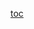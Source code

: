[[toc]]
= = 
<span style="display: block; height: 1px; left: -40px; overflow-x: hidden; overflow-y: hidden; position: absolute; top: 7205px; width: 1px;">Preliminary reviews of scientific literature and surveys of cli- mate scientists indicate striking agreement</span>
<span style="display: block; height: 1px; left: -40px; overflow-x: hidden; overflow-y: hidden; position: absolute; top: 7205px; width: 1px;">AND</span>
<span style="display: block; height: 1px; left: -40px; overflow-x: hidden; overflow-y: hidden; position: absolute; top: 7205px; width: 1px;">discussions in media, policy, and public forums regarding anthropogenic climate change.</span>
<span style="display: block; height: 1px; left: -40px; overflow-x: hidden; overflow-y: hidden; position: absolute; top: 7205px; width: 1px;">CO2 is the primary driver of climate change – outweighs alt causes.</span>
<span style="display: block; height: 1px; left: -40px; overflow-x: hidden; overflow-y: hidden; position: absolute; top: 7205px; width: 1px;">Vertessy & Clark ’12 [Rob (Acting Director of Australian Bureau of Meteorology) & Megan (Chief Executive Officer at the Commonwealth Scientific and Industrial Research Organisation, "State of the Climate 2012," http://theconversation.edu.au/state-of-the-climate-2012-5831]</span>
<span style="display: block; height: 1px; left: -40px; overflow-x: hidden; overflow-y: hidden; position: absolute; top: 7205px; width: 1px;">Carbon dioxide (CO2) emissions account for about 60%</span>
<span style="display: block; height: 1px; left: -40px; overflow-x: hidden; overflow-y: hidden; position: absolute; top: 7205px; width: 1px;">AND</span>
<span style="display: block; height: 1px; left: -40px; overflow-x: hidden; overflow-y: hidden; position: absolute; top: 7205px; width: 1px;">the dominant cause of the observed CO2 increase is the combustion of fossil fuels.</span>
<span style="display: block; height: 1px; left: -40px; overflow-x: hidden; overflow-y: hidden; position: absolute; top: 7205px; width: 1px;">The rate of climate change prevents adaptation.</span>
<span style="display: block; height: 1px; left: -40px; overflow-x: hidden; overflow-y: hidden; position: absolute; top: 7205px; width: 1px;">Romm ’7 [Joseph, Senior Fellow at the Center for American Progress, Aug 29, "Hurricane Katrina and the Myth of Global Warming Adaptation," http://gristmill.grist.org/story/2007/8/29/94352/7786~~]</span>
<span style="display: block; height: 1px; left: -40px; overflow-x: hidden; overflow-y: hidden; position: absolute; top: 7205px; width: 1px;">If we won’t adapt to the realities</span>
<span style="display: block; height: 1px; left: -40px; overflow-x: hidden; overflow-y: hidden; position: absolute; top: 7205px; width: 1px;">AND</span>
<span style="display: block; height: 1px; left: -40px; overflow-x: hidden; overflow-y: hidden; position: absolute; top: 7205px; width: 1px;">it is accelerating.</span>
<span style="display: block; height: 1px; left: -40px; overflow-x: hidden; overflow-y: hidden; position: absolute; top: 7205px; width: 1px;">Even if adaptation was possible, non-linear impacts disrupt the process.</span>
<span style="display: block; height: 1px; left: -40px; overflow-x: hidden; overflow-y: hidden; position: absolute; top: 7205px; width: 1px;">Mazo ’10 [Jeffrey, PhD in Paleoclimatology from UCLA, Managing Editor, Survival and Research Fellow for Environmental Security and Science Policy at the International Institute for Strategic Studies in London, Mar, "Climate Conflict: How Global Warming Threatens Security and What To Do About It," p. 29]</span>
<span style="display: block; height: 1px; left: -40px; overflow-x: hidden; overflow-y: hidden; position: absolute; top: 7205px; width: 1px;">This latter aspect, the rate of change, is a critical factor</span>
<span style="display: block; height: 1px; left: -40px; overflow-x: hidden; overflow-y: hidden; position: absolute; top: 7205px; width: 1px;">AND</span>
<span style="display: block; height: 1px; left: -40px; overflow-x: hidden; overflow-y: hidden; position: absolute; top: 7205px; width: 1px;">numbers of refugees and internally displaced persons.</span>
<span style="display: block; height: 1px; left: -40px; overflow-x: hidden; overflow-y: hidden; position: absolute; top: 7205px; width: 1px;">Positive feedbacks ensure runaway warming – causes extinction.</span>
<span style="display: block; height: 1px; left: -40px; overflow-x: hidden; overflow-y: hidden; position: absolute; top: 7205px; width: 1px;">Speth ’8 [James, Dean of Yale School of Forestry and Environmental Studies and Professor in the Practice of Environmental Policy, The Bridge at the Edge of the World, p. 26]</span>
<span style="display: block; height: 1px; left: -40px; overflow-x: hidden; overflow-y: hidden; position: absolute; top: 7205px; width: 1px;">The possibility of abrupt climate change</span>
<span style="display: block; height: 1px; left: -40px; overflow-x: hidden; overflow-y: hidden; position: absolute; top: 7205px; width: 1px;">AND</span>
<span style="display: block; height: 1px; left: -40px; overflow-x: hidden; overflow-y: hidden; position: absolute; top: 7205px; width: 1px;">species on the planet.</span>


<span style="display: block; height: 1px; left: -40px; overflow-x: hidden; overflow-y: hidden; position: absolute; top: 7205px; width: 1px;">Contention two is EXTINCTION</span>
<span style="display: block; height: 1px; left: -40px; overflow-x: hidden; overflow-y: hidden; position: absolute; top: 7205px; width: 1px;">Warming is an existential risk – quickening reductions is key to avoiding extinction.</span>
<span style="display: block; height: 1px; left: -40px; overflow-x: hidden; overflow-y: hidden; position: absolute; top: 7205px; width: 1px;">Mazo ’10 [Jeffrey, PhD in Paleoclimatology from UCLA, Managing Editor, Survival and Research Fellow for Environmental Security [[#_GoBack]]</span>
<span style="display: block; font-family: Calibri,sans-serif; font-size: 11pt; height: 1px; left: -40px; overflow-x: hidden; overflow-y: hidden; position: absolute; top: 7205px; width: 1px;">The best estimates for global warming</span>
<span style="display: block; font-family: Calibri,sans-serif; font-size: 11pt; height: 1px; left: -40px; overflow-x: hidden; overflow-y: hidden; position: absolute; top: 7205px; width: 1px;">AND</span>
<span style="display: block; font-family: Calibri,sans-serif; font-size: 11pt; height: 1px; left: -40px; overflow-x: hidden; overflow-y: hidden; position: absolute; top: 7205px; width: 1px;">profound social, cultural and political changes.</span>
<span style="display: block; height: 1px; left: -40px; overflow-x: hidden; overflow-y: hidden; position: absolute; top: 7205px; width: 1px;">Scenario A is AGRICULTURE</span>
<span style="display: block; height: 1px; left: -40px; overflow-x: hidden; overflow-y: hidden; position: absolute; top: 7205px; width: 1px;">Even a small rise in global temperature would lead to mass starvation, despite CO2 fertilization, resulting in extinction.</span>
<span style="display: block; height: 1px; left: -40px; overflow-x: hidden; overflow-y: hidden; position: absolute; top: 7205px; width: 1px;">Strom ’7 [Robert, Emeritus Professor in Planetary Science at University of Arizona and studies Climate Change for 15 years, Former director of the Space Imagery Center at NASA, ""Hot House," Springer Link, p. 211-16]</span>
<span style="display: block; height: 1px; left: -40px; overflow-x: hidden; overflow-y: hidden; position: absolute; top: 7205px; width: 1px;">The future consequences of global warming are the least known aspect of the problem.</span>
<span style="display: block; height: 1px; left: -40px; overflow-x: hidden; overflow-y: hidden; position: absolute; top: 7205px; width: 1px;">AND</span>
<span style="display: block; height: 1px; left: -40px; overflow-x: hidden; overflow-y: hidden; position: absolute; top: 7205px; width: 1px;">starvation, and political and economic chaos with all their ramifications for civilization.</span>
<span style="display: block; height: 1px; left: -40px; overflow-x: hidden; overflow-y: hidden; position: absolute; top: 7205px; width: 1px;">Scenario B is BEES</span>
<span style="display: block; height: 1px; left: -40px; overflow-x: hidden; overflow-y: hidden; position: absolute; top: 7205px; width: 1px;">Climate change will destroy already declining bee pollination.</span>
<span style="display: block; height: 1px; left: -40px; overflow-x: hidden; overflow-y: hidden; position: absolute; top: 7205px; width: 1px;">Ecologist ’10 [Environment-based section of the Guardian, Sep 8, "Bees Stung By ~’climate change-linked early pollination," http://www.guardian.co.uk/environment/2010/sep/08/bees-climate-change-pollination]</span>
<span style="display: block; height: 1px; left: -40px; overflow-x: hidden; overflow-y: hidden; position: absolute; top: 7205px; width: 1px;">Climate change could be affecting pollination</span>
<span style="display: block; height: 1px; left: -40px; overflow-x: hidden; overflow-y: hidden; position: absolute; top: 7205px; width: 1px;">AND</span>
<span style="display: block; height: 1px; left: -40px; overflow-x: hidden; overflow-y: hidden; position: absolute; top: 7205px; width: 1px;">still subject to climate change.’</span>
<span style="display: block; height: 1px; left: -40px; overflow-x: hidden; overflow-y: hidden; position: absolute; top: 7205px; width: 1px;">That ensures extinction.</span>
<span style="display: block; height: 1px; left: -40px; overflow-x: hidden; overflow-y: hidden; position: absolute; top: 7205px; width: 1px;">Stein ’99 [Kenneth, PhD in Entomology (study of insects) from Virginia Tech, "The Amazing Honey Bee,"</span>
<span style="display: block; height: 1px; left: -40px; overflow-x: hidden; overflow-y: hidden; position: absolute; top: 7205px; width: 1px;">http://www.abfnet.org/essay/archive/1999/second.html]</span>
<span style="display: block; height: 1px; left: -40px; overflow-x: hidden; overflow-y: hidden; position: absolute; top: 7205px; width: 1px;">Honey bees are important to people.</span>
<span style="display: block; height: 1px; left: -40px; overflow-x: hidden; overflow-y: hidden; position: absolute; top: 7205px; width: 1px;">AND</span>
<span style="display: block; height: 1px; left: -40px; overflow-x: hidden; overflow-y: hidden; position: absolute; top: 7205px; width: 1px;">needed by plants, and plants are necessary to humans survival.</span>
<span style="display: block; height: 1px; left: -40px; overflow-x: hidden; overflow-y: hidden; position: absolute; top: 7205px; width: 1px;">Scenario C is BIODIVERSITY</span>
<span style="display: block; height: 1px; left: -40px; overflow-x: hidden; overflow-y: hidden; position: absolute; top: 7205px; width: 1px;">Warming collapses it – ensures extinction.</span>
<span style="display: block; height: 1px; left: -40px; overflow-x: hidden; overflow-y: hidden; position: absolute; top: 7205px; width: 1px;">Hansen ’11 [James, Member of the National Academy of Sciences and Adjunct Professor in Department of Eart Sciences at Columbia, "Storms of My Grandchildren"~~]</span>
<span style="display: block; height: 1px; left: -40px; overflow-x: hidden; overflow-y: hidden; position: absolute; top: 7205px; width: 1px;">As long as the total movement of isotherms toward the poles</span>
<span style="display: block; height: 1px; left: -40px; overflow-x: hidden; overflow-y: hidden; position: absolute; top: 7205px; width: 1px;">AND</span>
<span style="display: block; height: 1px; left: -40px; overflow-x: hidden; overflow-y: hidden; position: absolute; top: 7205px; width: 1px;">to keep human-caused extinctions to a moderate level.</span>


<span style="display: block; height: 1px; left: -40px; overflow-x: hidden; overflow-y: hidden; position: absolute; top: 7205px; width: 1px;">Thus the plan: The United States federal government should substantially increase its investment in pipeline transportation of captured carbon in the United States.</span>


<span style="display: block; height: 1px; left: -40px; overflow-x: hidden; overflow-y: hidden; position: absolute; top: 7205px; width: 1px;">Contention three is SOLVENCY</span>
<span style="display: block; font-weight: normal; height: 1px; left: -40px; overflow-x: hidden; overflow-y: hidden; position: absolute; top: 7205px; width: 1px;">Carbon sequestration is key.</span>
<span style="display: block; height: 1px; left: -40px; overflow-x: hidden; overflow-y: hidden; position: absolute; top: 7205px; width: 1px;">Mack & Endemann ’10 <span style="font-size: 9pt;">[Joel (partner in the Houston office and global Chair of the Environmental Transactional Support Practice, provides over 25 years of experience advising on the transactional, environmental and regulatory issues associated with all sectors of the oil and gas industry, power (including both fossil and renewable energy), mining and chemical industries in the United States and abroad, in addition to the development, financing and entitlements for telecommunications and other industrial and public infrastructure facilities in the United States and offshore) & Buck (JD, Faculty @ USD Law, provides comprehensive environmental counseling on energy and infrastructure projects, and represents clients in related litigation), "Making Carbon Dioxide Sequestration Feasible: Toward Federal Regulation of CO2 sequestration pipelines," Energy Policy, http://lw.com/upload/pubContent/_pdf/pub3385_1.pdf]</span></span>
<span style="display: block; height: 1px; left: -40px; overflow-x: hidden; overflow-y: hidden; position: absolute; top: 7205px; width: 1px;">At present, approximately 50% of the United States~’ base load electrical energy requirements</span>
<span style="display: block; height: 1px; left: -40px; overflow-x: hidden; overflow-y: hidden; position: absolute; top: 7205px; width: 1px;">AND</span>
<span style="display: block; height: 1px; left: -40px; overflow-x: hidden; overflow-y: hidden; position: absolute; top: 7205px; width: 1px;">reducing near- to medium-term impacts from global climate change.</span>
<span style="display: block; height: 1px; left: -40px; overflow-x: hidden; overflow-y: hidden; position: absolute; top: 7205px; width: 1px;">CCS solves and immediate action is necessary.</span>
<span style="display: block; height: 1px; left: -40px; overflow-x: hidden; overflow-y: hidden; position: absolute; top: 7205px; width: 1px;">Rogers ’7 [James, CEO of Duke Energy, "Senate Environment and Public Works Committee," **http://epw.senate.gov/public/index.cfm?FuseAction=Files.View%26FileStore_id=96b0a903-32fc-47f8-9a36-b4ddd9805e2b]**</span>
<span style="display: block; height: 1px; left: -40px; overflow-x: hidden; overflow-y: hidden; position: absolute; top: 7205px; width: 1px;">Carbon capture and storage (CCS) for coal-fired power plants</span>
<span style="display: block; height: 1px; left: -40px; overflow-x: hidden; overflow-y: hidden; position: absolute; top: 7205px; width: 1px;">AND</span>
<span style="display: block; height: 1px; left: -40px; overflow-x: hidden; overflow-y: hidden; position: absolute; top: 7205px; width: 1px;">a great deal more attention and resources.</span>
<span style="display: block; height: 1px; left: -40px; overflow-x: hidden; overflow-y: hidden; position: absolute; top: 7205px; width: 1px;">CCS is a critical bridge to a broader portfolio of sustainable energy.</span>
<span style="display: block; height: 1px; left: -40px; overflow-x: hidden; overflow-y: hidden; position: absolute; top: 7205px; width: 1px;">Forbes et al ’8 [Sarah, Senior Associated at the World Resources Institute and former member of the National Energy Technology Laboratory, "CCS Guidelines: Guidelines for Carbon Dioxide Capture, Transport, and Storage," http://pdf.wri.org/ccs_guidelines.pdf]</span>
<span style="display: block; height: 1px; left: -40px; overflow-x: hidden; overflow-y: hidden; position: absolute; top: 7205px; width: 1px;">Scenarios for stabilizing climate-forcing emissions suggest atmospheric CO2 stabilization can only be accomplished</span>
<span style="display: block; height: 1px; left: -40px; overflow-x: hidden; overflow-y: hidden; position: absolute; top: 7205px; width: 1px;">AND</span>
<span style="display: block; height: 1px; left: -40px; overflow-x: hidden; overflow-y: hidden; position: absolute; top: 7205px; width: 1px;">enabling it to be used as a bridge to a sustainable energy future.</span>
<span style="display: block; height: 1px; left: -40px; overflow-x: hidden; overflow-y: hidden; position: absolute; top: 7205px; width: 1px;">Even if regulations aren~’t likely now, the plan is key to convincing the world that emissions can be cut without economic cost.</span>
<span style="display: block; height: 1px; left: -40px; overflow-x: hidden; overflow-y: hidden; position: absolute; top: 7205px; width: 1px;">MIT ’7 ["The Future of Coal," Interdisciplinary Study, http://www.web.mit/edu/coal]</span>
<span style="display: block; height: 1px; left: -40px; overflow-x: hidden; overflow-y: hidden; position: absolute; top: 7205px; width: 1px;">Washington, DC – Leading academics from an interdisciplinary Massachusetts Institute of Technology (MIT</span>
<span style="display: block; height: 1px; left: -40px; overflow-x: hidden; overflow-y: hidden; position: absolute; top: 7205px; width: 1px;">AND</span>
<span style="display: block; height: 1px; left: -40px; overflow-x: hidden; overflow-y: hidden; position: absolute; top: 7205px; width: 1px;">simulation of the comparative performance of integrated technology systems should be greatly enhanced.</span>
<span style="display: block; height: 1px; left: -40px; overflow-x: hidden; overflow-y: hidden; position: absolute; top: 7205px; width: 1px;">Only the plan is modeled – BRIC countries won~’t cut emissions unless they can avoid the economic cost.</span>
<span style="display: block; height: 1px; left: -40px; overflow-x: hidden; overflow-y: hidden; position: absolute; top: 7205px; width: 1px;">Apt et al ’7 [Jay, PhD in Physics from MIT and Professor of Technology at Tepper School of Business, Engineering, and Public Policy, "Incentives for Near-Term Carbon Dioxide Geological Sequestration," http://wpweb2.tepper.cmu.edu/ceic/pdfs_other/Incentives_for_Near-Term_Carbon_Dioxide_Geological_Sequestration.pdf]</span>
<span style="display: block; height: 1px; left: -40px; overflow-x: hidden; overflow-y: hidden; position: absolute; top: 7205px; width: 1px;">The Intergovernmental Panel on Climate Change (IPCC) Fourth Assessment Report</span>
<span style="display: block; height: 1px; left: -40px; overflow-x: hidden; overflow-y: hidden; position: absolute; top: 7205px; width: 1px;">AND</span>
<span style="display: block; height: 1px; left: -40px; overflow-x: hidden; overflow-y: hidden; position: absolute; top: 7205px; width: 1px;">The sources and sector uses of greenhouse gases in the 2005 U.S. economy are shown in figure 28 below.</span>
<span style="display: block; height: 1px; left: -40px; overflow-x: hidden; overflow-y: hidden; position: absolute; top: 7205px; width: 1px;">The entire project depends on a national network for pipeline infrastructure</span>
<span style="display: block; height: 1px; left: -40px; overflow-x: hidden; overflow-y: hidden; position: absolute; top: 7205px; width: 1px;">IRGC ’8 [International Risk Governance Council, "Regulation of Carbon Capture and Storage," http://www.irgc.org/IMG/pdf/Policy_Brief_CCS.pdf]</span>
<span style="display: block; height: 1px; left: -40px; overflow-x: hidden; overflow-y: hidden; position: absolute; top: 7205px; width: 1px;">Large-scale CCS deployment cannot proceed until extensive pipeline infrastructure is in place.</span>
<span style="display: block; height: 1px; left: -40px; overflow-x: hidden; overflow-y: hidden; position: absolute; top: 7205px; width: 1px;">AND</span>
<span style="display: block; height: 1px; left: -40px; overflow-x: hidden; overflow-y: hidden; position: absolute; top: 7205px; width: 1px;">potentially inﬂuencing the ultimate organisational structure of the CCS industry.</span>
<span style="display: block; height: 1px; left: -40px; overflow-x: hidden; overflow-y: hidden; position: absolute; top: 7205px; width: 1px;">The federal government is key.</span>
<span style="display: block; height: 1px; left: -40px; overflow-x: hidden; overflow-y: hidden; position: absolute; top: 7205px; width: 1px;">Horne ’10 [Jennifer, JD from University of Utah, "Getting from Here to There: Devising an Optimal Regulatory Model for CO2 Transport in a New Carbon Capture and Sequestration Industry," 30 J. Land Resources %26 Envtl. L. 357, Lexis]</span>
<span style="display: block; height: 1px; left: -40px; overflow-x: hidden; overflow-y: hidden; position: absolute; top: 7205px; width: 1px;">Siting regulations affect companies’ ability to build where pipelines are needed, or wanted.</span>
<span style="display: block; height: 1px; left: -40px; overflow-x: hidden; overflow-y: hidden; position: absolute; top: 7205px; width: 1px;">AND</span>
<span style="display: block; height: 1px; left: -40px; overflow-x: hidden; overflow-y: hidden; position: absolute; top: 7205px; width: 1px;">uniform set of requirements for access will be far more workable.</span>


<span style="display: block; height: 1px; left: -40px; overflow-x: hidden; overflow-y: hidden; position: absolute; top: 7205px; width: 1px;">Contention four is CALCULUS</span>
<span style="display: block; height: 1px; left: -40px; overflow-x: hidden; overflow-y: hidden; position: absolute; top: 7205px; width: 1px;">Err aff on probability – risks of major war are almost zero.</span>
<span style="display: block; height: 1px; left: -40px; overflow-x: hidden; overflow-y: hidden; position: absolute; top: 7205px; width: 1px;">Fettweis ’8 [Christopher, assistant professor in the Political Science Department at Tulane University, Losing Hurts Twice as Bad: The Four Stages to Moving Beyond Iraq, p. 190-4~~]</span>
<span style="display: block; height: 1px; left: -40px; overflow-x: hidden; overflow-y: hidden; position: absolute; top: 7205px; width: 1px;">One can be fairly confident in making such an assertion</span>
<span style="display: block; height: 1px; left: -40px; overflow-x: hidden; overflow-y: hidden; position: absolute; top: 7205px; width: 1px;">AND</span>
<span style="display: block; height: 1px; left: -40px; overflow-x: hidden; overflow-y: hidden; position: absolute; top: 7205px; width: 1px;">return with a vengeance.</span>
<span style="display: block; height: 1px; left: -40px; overflow-x: hidden; overflow-y: hidden; position: absolute; top: 7205px; width: 1px;">No nuclear war – deterrence checks.</span>
<span style="display: block; height: 1px; left: -40px; overflow-x: hidden; overflow-y: hidden; position: absolute; top: 7205px; width: 1px;">Tepperman ’9 [Jonathan, Deputy Editor at Newsweek and former Deputy Managing Editor of Foreign Affairs, Mar 18, "Why Obama Should Learn to Love the Bomb," http://www.boston.com/bostonglobe/editorial_opinion/oped/articles/2009/03/18/learning_to_love_the_bomb/]</span>
<span style="display: block; height: 1px; left: -40px; overflow-x: hidden; overflow-y: hidden; position: absolute; top: 7205px; width: 1px;">The argument that nuclear weapons can be agents of peace as well as destruction rests</span>
<span style="display: block; height: 1px; left: -40px; overflow-x: hidden; overflow-y: hidden; position: absolute; top: 7205px; width: 1px;">AND</span>
<span style="display: block; height: 1px; left: -40px; overflow-x: hidden; overflow-y: hidden; position: absolute; top: 7205px; width: 1px;">leaders on each side did what they had to do to avoid it.</span>
<span style="display: block; height: 1px; left: -40px; overflow-x: hidden; overflow-y: hidden; position: absolute; top: 7205px; width: 1px;">There’s no risk of miscalculation.</span>
<span style="display: block; height: 1px; left: -40px; overflow-x: hidden; overflow-y: hidden; position: absolute; top: 7205px; width: 1px;">Quinlan ’9 [Michael, Visiting Professor at King~’s College London, Permanent Under-Secretary at Ministry of Defence and former Senior Fellow at IISS, Thinking About Nuclear Weapons]</span>
<span style="display: block; height: 1px; left: -40px; overflow-x: hidden; overflow-y: hidden; position: absolute; top: 7205px; width: 1px;">One special form of miscalculation appeared sporadically</span>
<span style="display: block; height: 1px; left: -40px; overflow-x: hidden; overflow-y: hidden; position: absolute; top: 7205px; width: 1px;">AND</span>
<span style="display: block; height: 1px; left: -40px; overflow-x: hidden; overflow-y: hidden; position: absolute; top: 7205px; width: 1px;">no misinterpretation of its conventionally armed launch.</span>
<span style="display: block; height: 1px; left: -40px; overflow-x: hidden; overflow-y: hidden; position: absolute; top: 7205px; width: 1px;">Nuclear war doesn’t cause extinction.</span>
<span style="display: block; height: 1px; left: -40px; overflow-x: hidden; overflow-y: hidden; position: absolute; top: 7205px; width: 1px;">Socol ’11 [Yehoshua, PhD and inter-disciplinary physicist in material science, Jan 2, "Nuclear Proliferation and Democracy," http://www.americanthinker.com/2011/01/nuclear_proliferation_and_demo.html]</span>
<span style="display: block; height: 1px; left: -40px; overflow-x: hidden; overflow-y: hidden; position: absolute; top: 7205px; width: 1px;">Nuclear Warfare — Myths And Facts</span>
<span style="display: block; height: 1px; left: -40px; overflow-x: hidden; overflow-y: hidden; position: absolute; top: 7205px; width: 1px;">The direct consequences of the limited use of nuclear weapons — especially low-yield</span>
<span style="display: block; height: 1px; left: -40px; overflow-x: hidden; overflow-y: hidden; position: absolute; top: 7205px; width: 1px;">AND</span>
<span style="display: block; height: 1px; left: -40px; overflow-x: hidden; overflow-y: hidden; position: absolute; top: 7205px; width: 1px;">nuclear-possessing states than the former.</span>
<span style="display: block; height: 1px; left: -40px; overflow-x: hidden; overflow-y: hidden; position: absolute; top: 7205px; width: 1px;">And, the most recent evidence proves – nuclear war doesn’t cause extinction – their science is bad.</span>
<span style="display: block; height: 1px; left: -40px; overflow-x: hidden; overflow-y: hidden; position: absolute; top: 7205px; width: 1px;">Seitz ’11 [Russell, Visiting Scholar at Harvard Center for International Affairs, Jul 7, "Nuclear Winter Was and Is Debatable," Nature, Vol. 475, p. 37]</span>
<span style="display: block; height: 1px; left: -40px; overflow-x: hidden; overflow-y: hidden; position: absolute; top: 7205px; width: 1px;">Alan Robock~’s contention that there has been no real scientific debate about the ~’nuclear</span>
<span style="display: block; height: 1px; left: -40px; overflow-x: hidden; overflow-y: hidden; position: absolute; top: 7205px; width: 1px;">AND</span>
<span style="display: block; height: 1px; left: -40px; overflow-x: hidden; overflow-y: hidden; position: absolute; top: 7205px; width: 1px;">unseasonably small as to call the very term ~’nuclear winter~’ into question.</span>
<span style="display: block; height: 1px; left: -40px; overflow-x: hidden; overflow-y: hidden; position: absolute; top: 7205px; width: 1px;">Counterforce targeting checks.</span>
<span style="display: block; height: 1px; left: -40px; overflow-x: hidden; overflow-y: hidden; position: absolute; top: 7205px; width: 1px;">Mueller ’9 [John, Woody Hayes Chair of National Security Studies and Professor of Political Science at Ohio State University, Atomic Obsession: Nuclear Alarmism from Hiroshima to Al-Qaeda, p. 8-9]</span>
<span style="display: block; height: 1px; left: -40px; overflow-x: hidden; overflow-y: hidden; position: absolute; top: 7205px; width: 1px;">To begin to approach a condition that can credibly justify applying such extreme characterizations as</span>
<span style="display: block; height: 1px; left: -40px; overflow-x: hidden; overflow-y: hidden; position: absolute; top: 7205px; width: 1px;">AND</span>
<span style="display: block; height: 1px; left: -40px; overflow-x: hidden; overflow-y: hidden; position: absolute; top: 7205px; width: 1px;">there would also be, needless to say, catastrophic negative societal after-effects."</span>